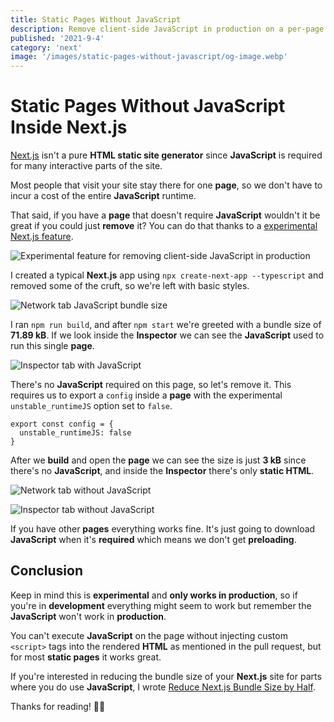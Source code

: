 ```yaml
---
title: Static Pages Without JavaScript
description: Remove client-side JavaScript in production on a per-page basis
published: '2021-9-4'
category: 'next'
image: '/images/static-pages-without-javascript/og-image.webp'
---
```


# Static Pages Without JavaScript Inside Next.js

[Next.js](https://nextjs.org/) isn't a pure **HTML static site generator** since **JavaScript** is required for many interactive parts of the site.

Most people that visit your site stay there for one **page**, so we don't have to incur a cost of the entire **JavaScript** runtime.

That said, if you have a **page** that doesn't require **JavaScript** wouldn't it be great if you could just **remove** it? You can do that thanks to a [experimental Next.js feature](https://github.com/vercel/next.js/pull/11949).

<Image
  height={542}
  width={816}
  src="/images/static-pages-without-javascript/experimental-feature.webp"
  alt="Experimental feature for removing client-side JavaScript in production"
/>

I created a typical **Next.js** app using `npx create-next-app --typescript` and removed some of the cruft, so we're left with basic styles.

<Image
  height={648}
  width={1000}
  src="/images/static-pages-without-javascript/network-with-javascript.webp"
  alt="Network tab JavaScript bundle size"
/>

I ran `npm run build`, and after `npm start` we're greeted with a bundle size of **71.89 kB**. If we look inside the **Inspector** we can see the **JavaScript** used to run this single **page**.

<Image
  height={648}
  width={1000}
  src="/images/static-pages-without-javascript/inspector-with-javascript.webp"
  alt="Inspector tab with JavaScript"
/>

There's no **JavaScript** required on this page, so let's remove it. This requires us to export a `config` inside a **page** with the experimental `unstable_runtimeJS` option set to `false`.

```js:index.tsx
export const config = {
  unstable_runtimeJS: false
}
```

After we **build** and open the **page** we can see the size is just **3 kB** since there's no **JavaScript**, and inside the **Inspector** there's only **static HTML**.

<Image
  height={648}
  width={1000}
  src="/images/static-pages-without-javascript/network-without-javascript.webp"
  alt="Network tab without JavaScript"
/>

<Image
  height={648}
  width={1000}
  src="/images/static-pages-without-javascript/inspector-without-javascript.webp"
  alt="Inspector tab without JavaScript"
/>

If you have other **pages** everything works fine. It's just going to download **JavaScript** when it's **required** which means we don't get **preloading**.

## Conclusion

Keep in mind this is **experimental** and **only works in production**, so if you're in **development** everything might seem to work but remember the **JavaScript** won't work in **production**.

You can't execute **JavaScript** on the page without injecting custom `<script>` tags into the rendered **HTML** as mentioned in the pull request, but for most **static pages** it works great.

If you're interested in reducing the bundle size of your **Next.js** site for parts where you do use **JavaScript**, I wrote [Reduce Next.js Bundle Size by Half](https://joyofcode.xyz/next-bundle-size).

Thanks for reading! 🏄‍♀️

